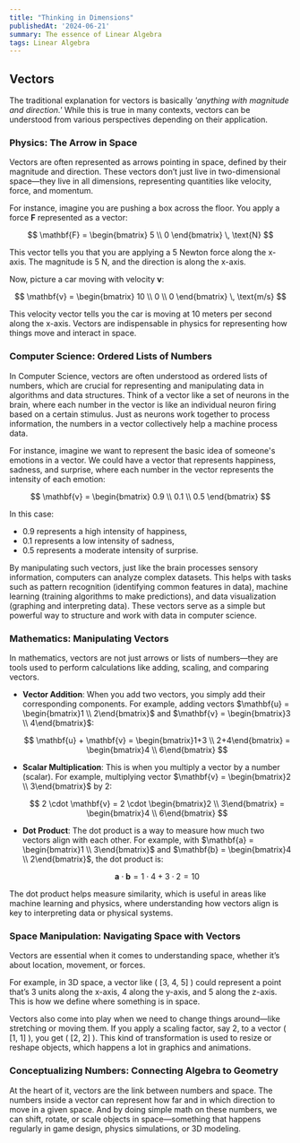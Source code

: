 ```yaml
---
title: "Thinking in Dimensions"
publishedAt: '2024-06-21'
summary: The essence of Linear Algebra
tags: Linear Algebra
---
```


## Vectors

The traditional explanation for vectors is basically *'anything with magnitude and direction.'* While this is true in many contexts, vectors can be understood from various perspectives depending on their application.


### **Physics: The Arrow in Space**
Vectors are often represented as arrows pointing in space, defined by their magnitude and direction. These vectors don’t just live in two-dimensional space—they live in all dimensions, representing quantities like velocity, force, and momentum. 


<div className="MafsView">
    <ArrowInSpace vector={[3, 2]} />
</div>

For instance, imagine you are pushing a box across the floor. You apply a force $\mathbf{F}$ represented as a vector:

$$
\mathbf{F} = \begin{bmatrix} 5 \\ 0 \end{bmatrix} \, \text{N}
$$

This vector tells you that you are applying a 5 Newton force along the x-axis. The magnitude is 5 N, and the direction is along the x-axis.

Now, picture a car moving with velocity $\mathbf{v}$:

$$
\mathbf{v} = \begin{bmatrix} 10 \\ 0 \\ 0 \end{bmatrix} \, \text{m/s}
$$

This velocity vector tells you the car is moving at 10 meters per second along the x-axis. Vectors are indispensable in physics for representing how things move and interact in space.


### **Computer Science: Ordered Lists of Numbers**
In Computer Science, vectors are often understood as ordered lists of numbers, which are crucial for representing and manipulating data in algorithms and data structures. Think of a vector like a set of neurons in the brain, where each number in the vector is like an individual neuron firing based on a certain stimulus. Just as neurons work together to process information, the numbers in a vector collectively help a machine process data.

For instance, imagine we want to represent the basic idea of someone's emotions in a vector. We could have a vector that represents happiness, sadness, and surprise, where each number in the vector represents the intensity of each emotion:

$$
\mathbf{v} = \begin{bmatrix} 0.9 \\ 0.1 \\ 0.5 \end{bmatrix}
$$

In this case:
- 0.9 represents a high intensity of happiness,
- 0.1 represents a low intensity of sadness,
- 0.5 represents a moderate intensity of surprise.

By manipulating such vectors, just like the brain processes sensory information, computers can analyze complex datasets. This helps with tasks such as pattern recognition (identifying common features in data), machine learning (training algorithms to make predictions), and data visualization (graphing and interpreting data). These vectors serve as a simple but powerful way to structure and work with data in computer science.


### **Mathematics: Manipulating Vectors**

In mathematics, vectors are not just arrows or lists of numbers—they are tools used to perform calculations like adding, scaling, and comparing vectors.

- **Vector Addition**: When you add two vectors, you simply add their corresponding components. For example, adding vectors $\mathbf{u} = \begin{bmatrix}1 \\ 2\end{bmatrix}$ and $\mathbf{v} = \begin{bmatrix}3 \\ 4\end{bmatrix}$:

  $$
  \mathbf{u} + \mathbf{v} = \begin{bmatrix}1+3 \\ 2+4\end{bmatrix} = \begin{bmatrix}4 \\ 6\end{bmatrix}
  $$

- **Scalar Multiplication**: This is when you multiply a vector by a number (scalar). For example, multiplying vector $\mathbf{v} = \begin{bmatrix}2 \\ 3\end{bmatrix}$ by 2:

  $$
  2 \cdot \mathbf{v} = 2 \cdot \begin{bmatrix}2 \\ 3\end{bmatrix} = \begin{bmatrix}4 \\ 6\end{bmatrix}
  $$

- **Dot Product**: The dot product is a way to measure how much two vectors align with each other. For example, with $\mathbf{a} = \begin{bmatrix}1 \\ 3\end{bmatrix}$ and $\mathbf{b} = \begin{bmatrix}4 \\ 2\end{bmatrix}$, the dot product is:

  $$
  \mathbf{a} \cdot \mathbf{b} = 1 \cdot 4 + 3 \cdot 2 = 10
  $$

The dot product helps measure similarity, which is useful in areas like machine learning and physics, where understanding how vectors align is key to interpreting data or physical systems.

### **Space Manipulation: Navigating Space with Vectors**

Vectors are essential when it comes to understanding space, whether it’s about location, movement, or forces.

For example, in 3D space, a vector like \( [3, 4, 5] \) could represent a point that’s 3 units along the x-axis, 4 along the y-axis, and 5 along the z-axis. This is how we define where something is in space.

<div className="MafsView">
    <Vector3D />
</div>

Vectors also come into play when we need to change things around—like stretching or moving them. If you apply a scaling factor, say 2, to a vector \( [1, 1] \), you get \( [2, 2] \). This kind of transformation is used to resize or reshape objects, which happens a lot in graphics and animations.

### **Conceptualizing Numbers: Connecting Algebra to Geometry**

At the heart of it, vectors are the link between numbers and space. The numbers inside a vector can represent how far and in which direction to move in a given space. And by doing simple math on these numbers, we can shift, rotate, or scale objects in space—something that happens regularly in game design, physics simulations, or 3D modeling.

